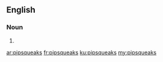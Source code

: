 {{also|pip-squeaks}}
==English==

===Noun===
{{head|en|noun plural form}}

# {{plural of|pipsqueak|lang=en}}

[[ar:pipsqueaks]]
[[fr:pipsqueaks]]
[[ku:pipsqueaks]]
[[my:pipsqueaks]]